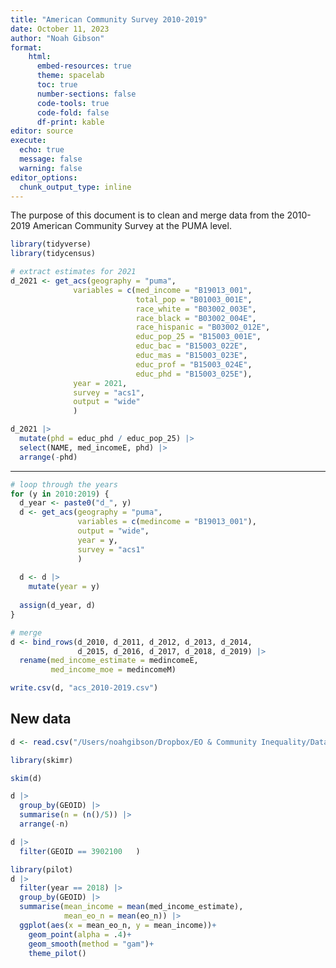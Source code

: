 ```yaml
---
title: "American Community Survey 2010-2019"
date: October 11, 2023
author: "Noah Gibson"
format: 
    html: 
      embed-resources: true
      theme: spacelab
      toc: true
      number-sections: false
      code-tools: true
      code-fold: false
      df-print: kable
editor: source
execute:
  echo: true
  message: false
  warning: false
editor_options: 
  chunk_output_type: inline
---
```


The purpose of this document is to clean and merge data from the 2010-2019 American Community Survey at the PUMA level.

```r
library(tidyverse)
library(tidycensus)
```

```r
# extract estimates for 2021
d_2021 <- get_acs(geography = "puma", 
              variables = c(med_income = "B19013_001", 
                            total_pop = "B01003_001E", 
                            race_white = "B03002_003E",
                            race_black = "B03002_004E", 
                            race_hispanic = "B03002_012E",
                            educ_pop_25 = "B15003_001E",
                            educ_bac = "B15003_022E", 
                            educ_mas = "B15003_023E",
                            educ_prof = "B15003_024E",
                            educ_phd = "B15003_025E"), 
              year = 2021,
              survey = "acs1",
              output = "wide"
              )

d_2021 |> 
  mutate(phd = educ_phd / educ_pop_25) |> 
  select(NAME, med_incomeE, phd) |> 
  arrange(-phd)
```

***

```r
# loop through the years
for (y in 2010:2019) {
  d_year <- paste0("d_", y)
  d <- get_acs(geography = "puma", 
               variables = c(medincome = "B19013_001"), 
               output = "wide", 
               year = y,
               survey = "acs1"
               )
  
  d <- d |> 
    mutate(year = y)
  
  assign(d_year, d)
}

```

```r
# merge 
d <- bind_rows(d_2010, d_2011, d_2012, d_2013, d_2014,
               d_2015, d_2016, d_2017, d_2018, d_2019) |> 
  rename(med_income_estimate = medincomeE, 
         med_income_moe = medincomeM)

write.csv(d, "acs_2010-2019.csv")

```

## New data

```r
d <- read.csv("/Users/noahgibson/Dropbox/EO & Community Inequality/Data/Output/acs_eo_cbp_complete.csv")
```

```r
library(skimr)

skim(d)
```

```r
d |> 
  group_by(GEOID) |> 
  summarise(n = (n()/5)) |> 
  arrange(-n)
```

```r
d |> 
  filter(GEOID == 3902100	)
```

```r
library(pilot)
d |> 
  filter(year == 2018) |> 
  group_by(GEOID) |> 
  summarise(mean_income = mean(med_income_estimate),
            mean_eo_n = mean(eo_n)) |> 
  ggplot(aes(x = mean_eo_n, y = mean_income))+
    geom_point(alpha = .4)+
    geom_smooth(method = "gam")+
    theme_pilot()
```





